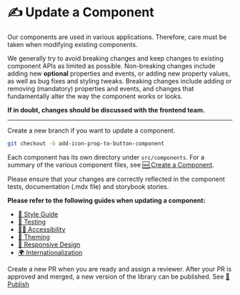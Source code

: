 
<Meta title="Guides/Update a Component" />

# ✍️ Update a Component

Our components are used in various applications. Therefore, care must be taken when modifying existing components.

We generally try to avoid breaking changes and keep changes to existing component APIs as limited as possible. Non-breaking changes include adding new **optional** properties and events, or adding new property values, as well as bug fixes and styling tweaks. Breaking changes include adding or removing (mandatory) properties and events, and changes that fundamentally alter the way the component works or looks.

**If in doubt, changes should be discussed with the frontend team.**

<hr />

Create a new branch if you want to update a component.

```bash
git checkout -b add-icon-prop-to-button-component
```

Each component has its own directory under `src/components`. For a summary of the various component files, see [🆕 Create a Component](http://localhost:6006/?path=?path=/docs/requirements-create-a-component--page).

Please ensure that your changes are correctly reflected in the component tests, documentation (.mdx file) and storybook stories.

**Please refer to the following guides when updating a component:**

- [💅 Style Guide](?path=/docs/requirements-style-guide--page)
- [🤖 Testing](?path=/docs/requirements-testing--page)
- [🧏‍♀️ Accessibility](?path=/docs/requirements-accessibility--page)
- [🌈 Theming](?path=/docs/requirements-theming--page)
- [📱 Responsive Design](?path=/docs/requirements-responsive-design--page)
- [🌍 Internationalization](?path=/docs/requirements-internationalization--page)

Create a new PR when you are ready and assign a reviewer. After your PR is approved and merged, a new version of the library can be published. See [🏁 Publish](?path=/docs/requirements-publish--page)
